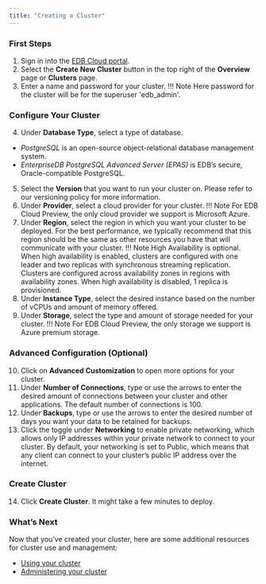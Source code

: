 ```yaml
---
title: "Creating a Cluster"
---
```



<h3>First Steps</h3>

1. Sign in into the [EDB Cloud portal](https://portal.edbcloud.com).
2. Select the **Create New Cluster** button in the top right of the **Overview** page or **Clusters** page.
3. Enter a name and password for your cluster.
   !!! Note
       Here password for the cluster will be for the superuser 'edb_admin'.
       
<h3>Configure Your Cluster</h3>

4. Under **Database Type**, select a type of database.
 - *PostgreSQL* is an open-source object-relational database management system.
 - *EnterpriseDB PostgreSQL Advanced Server (EPAS)* is EDB’s secure, Oracle-compatible PostgreSQL.
5. Select the **Version** that you want to run your cluster on. Please refer to our versioning policy for more information.
6. Under **Provider**, select a cloud provider for your cluster.
   !!! Note
       For EDB Cloud Preview, the only cloud provider we support is Microsoft Azure.
7. Under **Region**, select the region in which you want your cluster to be deployed. For the best performance, we typically recommend that this region should be the same as other resources you have that will communicate with your cluster.
   !!! Note
       High Availability is optional. When high availability is enabled, clusters are configured with one leader and two replicas with synchronous streaming replication. Clusters are configured across availability zones in regions with availability zones. When high availability is disabled, 1 replica is provisioned.
8. Under **Instance Type**, select the desired instance based on the number of vCPUs and amount of memory offered.
9. Under **Storage**, select the type and amount of storage needed for your cluster.
   !!! Note
       For EDB Cloud Preview, the only storage we support is Azure premium storage.
       
<h3>Advanced Configuration (Optional)</h3>

10. Click on **Advanced Customization** to open more options for your cluster.
11. Under **Number of Connections**, type or use the arrows to enter the desired amount of connections between your cluster and other applications. The default number of connections is 100.
12. Under **Backups**, type or use the arrows to enter the desired number of days you want your data to be retained for backups.
13. Click the toggle under **Networking** to enable private networking, which allows only IP addresses within your private network to connect to your cluster. By default, your networking is set to Public, which means that any client can connect to your cluster’s public IP address over the internet.

<h3>Create Cluster</h3>


14. Click **Create Cluster**. It might take a few minutes to deploy.

<h3>What’s Next</h3>


Now that you’ve created your cluster, here are some additional resources for cluster use and management:



* [Using your cluster]( )
* [Administering your cluster]( )


